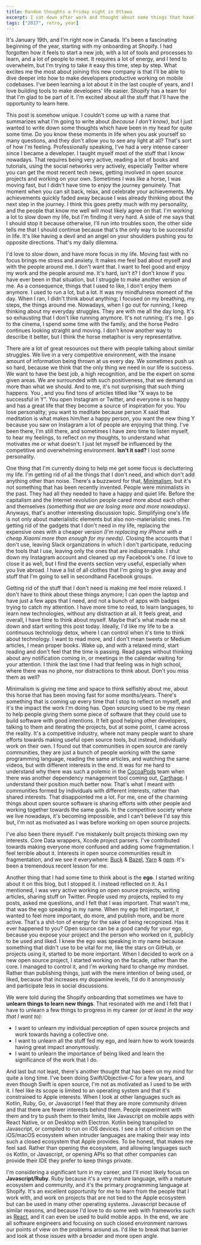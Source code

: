 ```yaml
---
title: Random thoughts a Friday night in Ottawa
excerpt: I sat down after work and thought about some things that have been in my mind for some time. I wrote them in this blog post that if I have to summarize it, it talks about minimalism, open source, egno, and career paths.
tags: ["2017", retro, year]
---
```


It's January 19th, and I'm right now in Canada. It's been a fascinating beginning of the year, starting with my onboarding at Shopify. I had forgotten how it feels to start a new job, with a lot of tools and processes to learn, and a lot of people to meet. It requires a lot of energy, and I tend to overwhelm, but I'm trying to take it easy this time, step by step. What excites me the most about joining this new company is that I'll be able to dive deeper into how to make developers productive working on mobile codebases. I've been learning a lot about it in the last couple of years, and I love building tools to make developers' life easier. Shopify has a team for that I'm glad to be part of it. I'm excited about all the stuff that I'll have the opportunity to learn here.

This post is somehow unique. I couldn't come up with a name that summarizes what I'm going to write about _(because I don't know)_, but I just wanted to write down some thoughts which have been in my head for quite some time. Do you know these moments in life when you ask yourself so many questions, and they don't allow you to see any light at all? That's sort of how I'm feeling. Professionally speaking, I've had a very intense career since I became a developer. I taught myself most of the stuff that I know nowadays. That requires being very active, reading a lot of books and tutorials, using the social networks very actively, especially Twitter where you can get the most recent tech news, getting involved in open source projects and working on your own. Sometimes I was like a horse, I was moving fast, but I didn't have time to enjoy the journey genuinely. That moment when you can sit back, relax, and celebrate your achievements. My achievements quickly faded away because I was already thinking about the next step in the journey. I think this goes pretty much with my personality, and the people that know me well will most likely agree on that. I'm working a lot to slow down my life, but I'm finding it very hard. A side of me says that I should stop it because otherwise, I'll run into troubles soon, the other side tells me that I should continue because that's the only way to be successful in life. It's like having a devil and an angel on your shoulders pushing you to opposite directions. That's my daily dilemma.

I'd love to slow down, and have more focus in my life. Moving fast with no focus brings me stress and anxiety. It makes me feel bad about myself and with the people around me. I don't want that. I want to feel good and enjoy my work and the people around me. It's hard, isn't it? I don't know if you have ever been in that situation, but I struggle to make another version of me. As a consequence, things that I used to like, I don't enjoy them anymore. I used to run a lot, but a lot. It was my mindfulness moment of the day. When I ran, I didn't think about anything; I focused on my breathing, my steps, the things around me. Nowadays, when I go out for running, I keep thinking about my everyday struggles. They are with me all the day long. It's so exhausting that I don't like running anymore. It's not running; it's me. I go to the cinema, I spend some time with the family, and the horse Pedro continues looking straight and moving. I don't know another way to describe it better, but I think the horse metaphor is very representative.

There are a lot of great resources out there with people talking about similar struggles. We live in a very competitive environment, with the insane amount of information being thrown at us every day. We sometimes push us so hard, because we think that the only thing we need in our life is success. We want to have the best job, a high recognition, and be the expert on some given areas. We are surrounded with such positiveness, that we demand us more than what we should. And to me, it's not surprising that such thing happens. You , and you find tons of articles titled like "X ways to be successful in Y". You open Instagram or Twitter, and everyone is so happy and has a great life that they become a source of inspiration for you. You lose personality; you want to meditate because person X said that meditation is what makes him/her a happy person, you want the new thing Y because you saw on Instagram a lot of people are enjoying that thing. I've been there, I'm still there, and sometimes I have zero time to listen myself, to hear my feelings, to reflect on my thoughts, to understand what motivates me or what doesn't. I just let myself be influenced by the competitive and overwhelming environment. **Isn't it sad?** I lost some personality.

One thing that I'm currently doing to help me get some focus is decluttering my life. I'm getting rid of all the things that I don't need, and which don't add anything other than noise. There's a buzzword for that, [Minimalism](https://www.theminimalists.com/minimalism/), but it's not something that has been recently invented. People were minimalists in the past. They had all they needed to have a happy and quiet life. Before the capitalism and the Internet revolution people cared more about each other and themselves _(something that we are losing more and more nowadays)_. Anyways, that's another interesting discussion topic. Simplifying one's life is not only about materialistic elements but also non-materialistic ones. I'm getting rid of the gadgets that I don't need in my life, replacing the expensive ones with a cheaper version _(I'm replacing my iPhone with a cheap Xiaomi more than enough for my needs)_. Closing the accounts that I don't use, leaving Slack organizations in which I don't participate, reducing the tools that I use, leaving only the ones that are indispensable. I shut down my Instagram account and cleaned up my Facebook's one. I'd love to close it as well, but I find the events section very useful, especially when you live abroad. I have a list of all clothes that I'm going to give away and stuff that I'm going to sell in secondhand Facebook groups.

Getting rid of the stuff that I don't need is making me feel more relaxed. I don't have to think about these things anymore; I can open the laptop and have just a few apps that I need, and not a bunch of apps with badges trying to catch my attention. I have more time to read, to learn languages, to learn new technologies, without any distraction at all. It feels great, and overall, I have time to think about myself. Maybe that's what made me sit down and start writing this post today. Ideally, I'd like my life to be a continuous technology detox, where I can control when it's time to think about technology. I want to read more, and I don't mean tweets or Medium articles, I mean proper books. Wake up, and with a relaxed mind, start reading and don't feel that the time is passing. Read pages without thinking about any notification coming in, or meetings in the calendar waiting for your attention. I think the last time I had that feeling was in high school, where there was no phone, nor distractions to think about. Don't you miss them as well?

Minimalism is giving me time and space to think selfishly about me, about this horse that has been moving fast for some months/years. There's something that is coming up every time that I stop to reflect on myself, and it's the impact the work I'm doing has. Open sourcing used to be my mean to help people giving them some piece of software that they could use to build software with good intentions. It felt good helping other developers, talking to them and iterating the projects, but at some point, I came across the reality. It's a competitive industry, where not many people want to share efforts towards making useful open source tools, but instead, individually work on their own. I found out that communities in open source are rarely communities, they are just a bunch of people working with the same programming language, reading the same articles, and watching the same videos, but with different interests in the end. It was for me hard to understand why there was such a polemic in the [CocoaPods](https://cocoapods.org) team when there was another dependency management tool coming out, [Carthage](https://github.com/carthage). I understand their position much better now. That's what I meant with communities formed by individuals with different interests, rather than shared interests. That disappointed me a lot. For me, one of the charming things about open source software is sharing efforts with other people and working together towards the same goals. In the competitive society where we live nowadays, it's becoming impossible, and I can't believe I'd say this but, I'm not as motivated as I was before working on open source projects.

I've also been there myself. I've mistakenly built projects thinking own my interests. Core Data wrappers, Xcode project parsers. I've contributed towards making everyone more confused and adding some fragmentation. I feel terrible about it. Interests in open source communities result in fragmentation, and we see it everywhere: [Buck](https://buckbuild.com/) & [Bazel](https://bazel.build/), [Yarn](https://yarnpkg.com/en/) & [npm](https://www.npmjs.com/). It's been a tremendous recent lesson for me.

Another thing that I had some time to think about is the **ego**. I started writing about it on this blog, but I stopped it. I instead reflected on it. As I mentioned, I was very active working on open source projects, writing articles, sharing stuff on Twitter. People used my projects, replied to my posts, asked me questions, and I felt that I was important. That wasn't me, that was the ego speaking in my name. When my ego felt important, it wanted to feel more important, do more, and publish more, and be more active. That's a shit-ton of energy for the sake of being recognized. Has it ever happened to you? Open source can be a good candy for your ego, because you expose your project and the person who worked on it, publicly to be used and liked. I knew the ego was speaking in my name because something that didn't use to be vital for me, like the stars on GitHub, or projects using it, started to be more important. When I decided to work on a new open source project, I started working on the facade, rather than the core. I managed to control it, and I'm working hard to change my mindset. Rather than publishing things, just with the mere intention of being used, or liked, because that increases my dopamine levels, I'd do it anonymously and participate less in social discussions.

We were told during the Shopify onboarding that sometimes we have to **unlearn things to learn new things**. That resonated with me and I felt that I have to unlearn a few things to progress in my career _(or at least in the way that I want to)_:

- I want to unlearn my individual perception of open source projects and work towards having a collective one.
- I want to unlearn all the stuff fed my ego, and learn how to work towards having great impact anonymously.
- I want to unlearn the importance of being liked and learn the significance of the work that I do.

And last but not least, there's another thought that has been on my mind for quite a long time. I've been doing Swift/Objective-C for a few years, and even though Swift is open source, I'm not as motivated as I used to be with it. I feel like its scope is limited to an operating system and that it's constrained to Apple interests. When I look at other languages such as Kotlin, Ruby, Go, or Javascript I feel that they are more community driven and that there are fewer interests behind them. People experiment with them and try to push them to their limits, like Javascript on mobile apps with React Native, or on Desktop with Electron. Kotlin being transpiled to Javascript, or compiled to run on iOS devices. I see a lot of criticism on the iOS/macOS ecosystem when intruder languages are making their way into such a closed ecosystem that Apple provides. To be honest, that makes me feel sad. Rather than opening the ecosystem, and allowing languages such os Kotlin, or Javascript, or opening APIs so that other companies can provide their IDE they prefer to keep things private.

I'm considering a significant turn in my career, and I'll most likely focus on **Javascript/Ruby**. Ruby because it's a very mature language, with a mature ecosystem and community, and it's the primary programming language at Shopify. It's an excellent opportunity for me to learn from the people that I work with, and work on projects that are not tied to the Apple ecosystem but can be used in many other operating systems. Javascript because of similar reasons, and because I'd love to do some web with frameworks such as [React](https://reactjs.org/), and it can even be used to build mobile apps. In the end, we are all software engineers and focusing on such closed environment narrows our points of view on the problems around us. I'd like to break that barrier and look at those issues with a broader and more open angle.
